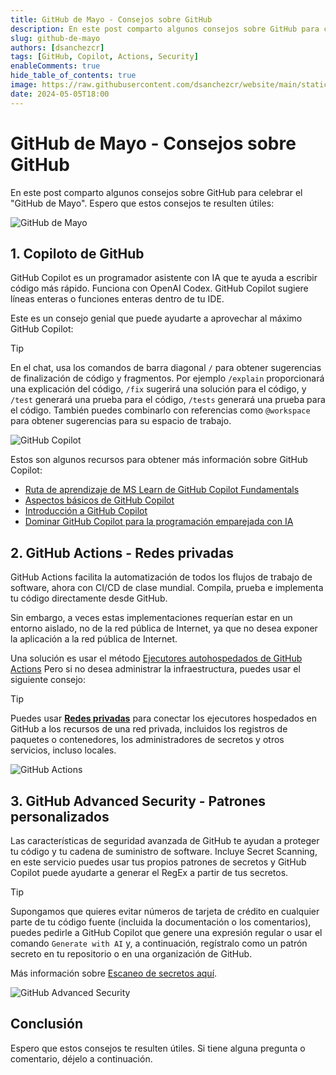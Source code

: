 ```yaml
---
title: GitHub de Mayo - Consejos sobre GitHub
description: En este post comparto algunos consejos sobre GitHub para celebrar el "GitHub de Mayo".
slug: github-de-mayo
authors: [dsanchezcr]
tags: [GitHub, Copilot, Actions, Security]
enableComments: true
hide_table_of_contents: true
image: https://raw.githubusercontent.com/dsanchezcr/website/main/static/img/GitHubdeMayo.png
date: 2024-05-05T18:00
---
```


# GitHub de Mayo - Consejos sobre GitHub

En este post comparto algunos consejos sobre GitHub para celebrar el "GitHub de Mayo". Espero que estos consejos te resulten útiles:

<!--truncate-->

![GitHub de Mayo](pathname:///img/GitHubdeMayo.png)

## 1. Copiloto de GitHub

GitHub Copilot es un programador asistente con IA que te ayuda a escribir código más rápido. Funciona con OpenAI Codex. GitHub Copilot sugiere líneas enteras o funciones enteras dentro de tu IDE.

Este es un consejo genial que puede ayudarte a aprovechar al máximo GitHub Copilot:

> [!TIP]
> En el chat, usa los comandos de barra diagonal `/` para obtener sugerencias de finalización de código y fragmentos. Por ejemplo `/explain` proporcionará una explicación del código, `/fix` sugerirá una solución para el código, y `/test` generará una prueba para el código, `/tests` generará una prueba para el código.
> También puedes combinarlo con referencias como `@workspace` para obtener sugerencias para su espacio de trabajo.

![GitHub Copilot](pathname:///img/GitHubDeMayo/GitHubCopilotTip.jpg)

Estos son algunos recursos para obtener más información sobre GitHub Copilot:

*   [Ruta de aprendizaje de MS Learn de GitHub Copilot Fundamentals](https://learn.microsoft.com/training/paths/copilot)
*   [Aspectos básicos de GitHub Copilot](https://resources.github.com/learn/pathways/copilot/essentials/essentials-of-github-copilot)
*   [Introducción a GitHub Copilot](https://www.youtube.com/playlist?list=PLlrxD0HtieHgr23PS05FIncnih4dH9Na5)
*   [Dominar GitHub Copilot para la programación emparejada con IA](https://github.com/microsoft/Mastering-GitHub-Copilot-for-Paired-Programming)

## 2. GitHub Actions - Redes privadas

GitHub Actions facilita la automatización de todos los flujos de trabajo de software, ahora con CI/CD de clase mundial. Compila, prueba e implementa tu código directamente desde GitHub.

Sin embargo, a veces estas implementaciones requerían estar en un entorno aislado, no de la red pública de Internet, ya que no desea exponer la aplicación a la red pública de Internet.

Una solución es usar el método [Ejecutores autohospedados de GitHub Actions](https://docs.github.com/es/actions/hosting-your-own-runners/managing-self-hosted-runners/about-self-hosted-runners) Pero si no desea administrar la infraestructura, puedes usar el siguiente consejo:

> [!TIP]
> Puedes usar **[Redes privadas](https://docs.github.com/es/actions/using-github-hosted-runners/connecting-to-a-private-network/about-private-networking-with-github-hosted-runners)** para conectar los ejecutores hospedados en GitHub a los recursos de una red privada, incluidos los registros de paquetes o contenedores, los administradores de secretos y otros servicios, incluso locales.

![GitHub Actions](pathname:///img/GitHubDeMayo/GitHubActionsVnet.jpg)

## 3. GitHub Advanced Security - Patrones personalizados

Las características de seguridad avanzada de GitHub te ayudan a proteger tu código y tu cadena de suministro de software. Incluye Secret Scanning, en este servicio puedes usar tus propios patrones de secretos y GitHub Copilot puede ayudarte a generar el RegEx a partir de tus secretos.

> [!TIP]
> Supongamos que quieres evitar números de tarjeta de crédito en cualquier parte de tu código fuente (incluida la documentación o los comentarios), puedes pedirle a GitHub Copilot que genere una expresión regular o usar el comando `Generate with AI` y, a continuación, regístralo como un patrón secreto en tu repositorio o en una organización de GitHub.

Más información sobre [Escaneo de secretos aquí](https://docs.github.com/es/code-security/secret-security/about-secret-scanning).

![GitHub Advanced Security](pathname:///img/GitHubDeMayo/GitHubAdvancedSecurityTip.jpg)

## Conclusión

Espero que estos consejos te resulten útiles. Si tiene alguna pregunta o comentario, déjelo a continuación.